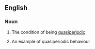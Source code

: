 ==English==

===Noun===
{{en-noun|~|quasiperiodicities}}

# {{lb|en|uncountable}} The condition of being [[quasiperiodic]]
# {{lb|en|countable}} An example of quasiperiodic behaviour